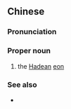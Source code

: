 ==Chinese==
{{zh-forms}}
{{wikipedia|lang=zh}}

===Pronunciation===
{{zh-pron
|m=Mínggǔzhòu
|cat=propn
}}

===Proper noun===
{{zh-proper noun}}

# the [[Hadean]] [[eon]]

===See also===
* {{zh-l|太古宙}}

{{zh-cat|Geology|Time}}